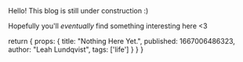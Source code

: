 <div className="include-in-screenshot">
  Hello! This blog is still under construction :)
</div>

Hopefully you'll *eventually* find something interesting here \<3

  return {
    props: {
      title: "Nothing Here Yet.",
      published: 1667006486323,
      author: "Leah Lundqvist",
      tags: ['life']
    }
  }
}
